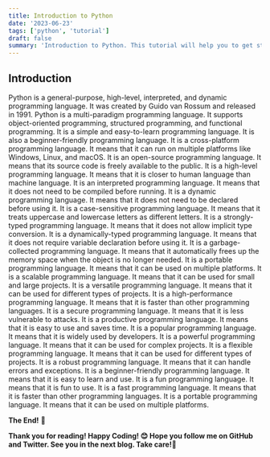 ```yaml
---
title: Introduction to Python
date: '2023-06-23'
tags: ['python', 'tutorial']
draft: false
summary: 'Introduction to Python. This tutorial will help you to get started with Python.'
---
```


## Introduction

Python is a general-purpose, high-level, interpreted, and dynamic programming language. It was created by Guido van Rossum and released in 1991. Python is a multi-paradigm programming language. It supports object-oriented programming, structured programming, and functional programming. It is a simple and easy-to-learn programming language. It is also a beginner-friendly programming language. It is a cross-platform programming language. It means that it can run on multiple platforms like Windows, Linux, and macOS. It is an open-source programming language. It means that its source code is freely available to the public. It is a high-level programming language. It means that it is closer to human language than machine language. It is an interpreted programming language. It means that it does not need to be compiled before running. It is a dynamic programming language. It means that it does not need to be declared before using it. It is a case-sensitive programming language. It means that it treats uppercase and lowercase letters as different letters. It is a strongly-typed programming language. It means that it does not allow implicit type conversion. It is a dynamically-typed programming language. It means that it does not require variable declaration before using it. It is a garbage-collected programming language. It means that it automatically frees up the memory space when the object is no longer needed. It is a portable programming language. It means that it can be used on multiple platforms. It is a scalable programming language. It means that it can be used for small and large projects. It is a versatile programming language. It means that it can be used for different types of projects. It is a high-performance programming language. It means that it is faster than other programming languages. It is a secure programming language. It means that it is less vulnerable to attacks. It is a productive programming language. It means that it is easy to use and saves time. It is a popular programming language. It means that it is widely used by developers. It is a powerful programming language. It means that it can be used for complex projects. It is a flexible programming language. It means that it can be used for different types of projects. It is a robust programming language. It means that it can handle errors and exceptions. It is a beginner-friendly programming language. It means that it is easy to learn and use. It is a fun programming language. It means that it is fun to use. It is a fast programming language. It means that it is faster than other programming languages. It is a portable programming language. It means that it can be used on multiple platforms.

**The End!** 🎉

**Thank you for reading! Happy Coding! 😊 Hope you follow me on GitHub and Twitter. See you in the next blog. Take care!👋**
